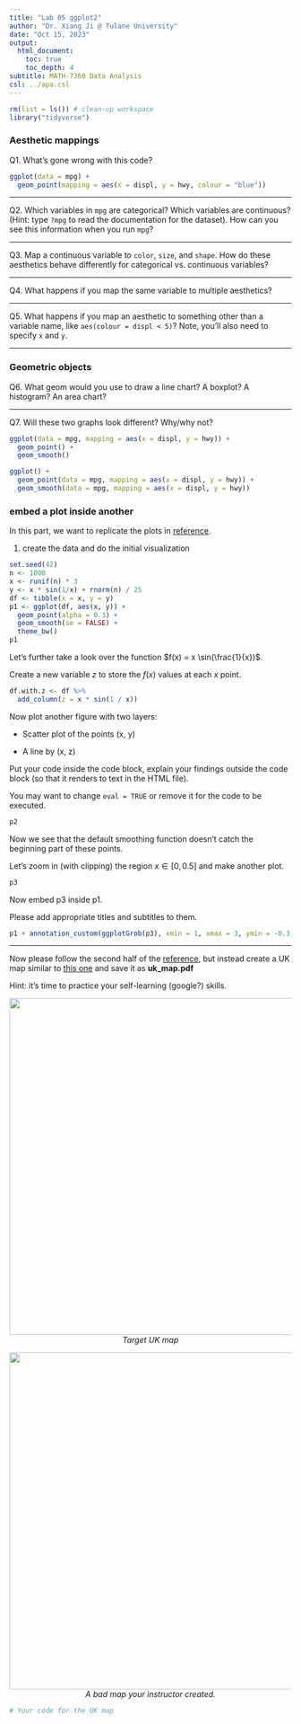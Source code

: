 ```yaml
---
title: "Lab 05 ggplot2"
author: "Dr. Xiang Ji @ Tulane University"
date: "Oct 15, 2023"
output:
  html_document:
    toc: true
    toc_depth: 4  
subtitle: MATH-7360 Data Analysis
csl: ../apa.csl
---
```


```r
rm(list = ls()) # clean-up workspace
library("tidyverse")
```

### Aesthetic mappings

Q1. What's gone wrong with this code?

```r
ggplot(data = mpg) +
  geom_point(mapping = aes(x = displ, y = hwy, colour = "blue"))
```

------------

Q2. Which variables in `mpg` are categorical? Which variables are continuous?
(Hint: type `?mpg` to read the documentation for the dataset).
How can you see this information when you run `mpg`?

------------

Q3. Map a continuous variable to `color`, `size`, and `shape`.
How do these aesthetics behave differently for categorical vs. continuous variables?

------------

Q4. What happens if you map the same variable to multiple aesthetics?

------------

Q5. What happens if you map an aesthetic to something other than a variable name, like `aes(colour = displ < 5)`? Note, you’ll also need to specify `x` and `y`.

------------

### Geometric objects

Q6. What geom would you use to draw a line chart? A boxplot? A histogram? An area chart?

------------

Q7. Will these two graphs look different? Why/why not?

```r
ggplot(data = mpg, mapping = aes(x = displ, y = hwy)) + 
  geom_point() + 
  geom_smooth()

ggplot() + 
  geom_point(data = mpg, mapping = aes(x = displ, y = hwy)) + 
  geom_smooth(data = mpg, mapping = aes(x = displ, y = hwy))
```


### embed a plot inside another

In this part, we want to replicate the plots in [reference](https://www.r-bloggers.com/2019/02/plots-within-plots-with-ggplot2-and-ggmap/).

1.  create the data and do the initial visualization

```r
set.seed(42)
n <- 1000
x <- runif(n) * 3
y <- x * sin(1/x) + rnorm(n) / 25
df <- tibble(x = x, y = y)
p1 <- ggplot(df, aes(x, y)) +
  geom_point(alpha = 0.3) +
  geom_smooth(se = FALSE) +
  theme_bw()
p1
```

Let's further take a look over the function $f(x) = x \sin(\frac{1}{x})$.

Create a new variable $z$ to store the $f(x)$ values at each $x$ point.

```r
df.with.z <- df %>%
  add_column(z = x * sin(1 / x))
```

Now plot another figure with two layers:

- Scatter plot of the points (x, y)

- A line by (x, z)

Put your code inside the code block, explain your findings outside the code block (so that it renders to text in the HTML file).

You may want to change `eval = TRUE` or remove it for the code to be executed.

```r
p2
```

Now we see that the default smoothing function doesn't catch the beginning part of these points.

Let's zoom in (with clipping) the region $x \in [0, 0.5]$ and make another plot.


```r
p3
```

Now embed p3 inside p1.

Please add appropriate titles and subtitles to them.

```r
p1 + annotation_custom(ggplotGrob(p3), xmin = 1, xmax = 3, ymin = -0.3, ymax = 0.6)
```

------------------------------------

Now please follow the second half of the [reference](https://www.r-bloggers.com/2019/02/plots-within-plots-with-ggplot2-and-ggmap/), but instead create a UK map similar to [this one](https://geology.com/world/united-kingdom-satellite-image.shtml) and save it as **uk_map.pdf**

Hint: it's time to practice your self-learning (google?) skills.

<p align="center">
<img src="./united-kingdom-map.gif" height="600">
<br>
<em>Target UK map</em>
</p>


<p align="center">
<img src="./a_bad_UK_map_example.png" height="600">
<br>
<em>A bad map your instructor created.</em>
</p>

```r
# Your code for the UK map
```
